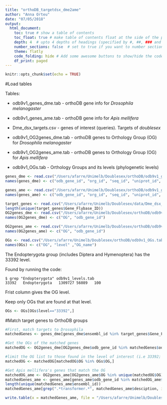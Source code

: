 ```yaml
---
title: "orthoDB_targetdsx_dme2ame"
author: "Anna Orteu"
date: "07/05/2018"
output: 
  html_document:
    toc: true # show a table of contents
    toc_float: true # make table of contents float at the side of the page
    depth: 4  # upto 4 depths of headings (specified by #, ##, ### and ####)
    number_sections: false  # set to true if you want to number sections at each table header
    theme: flatly
    code_folding: hide # Add some awesome buttons to show/hide the code
    df_print: paged
---
```


```r
knitr::opts_chunk$set(echo = TRUE)
```

#Load tables

Tables: 

* odb9v1_genes_dme.tab - orthoDB gene info for _Drosophila melanogaster_

* odb9v1_genes_ame.tab - orthoDB gene info for _Apis mellifera_

* Dme_dsx_targets.csv - genes of interest (queries). Targets of _doublesex_

* odb9v1_OG2genes_dme.tab - orthoDB genes to Orthology Group (OG) for _Drosophila melanogaster_

* odb9v1_OG2genes_ame.tab - orthoDB genes to Orthology Group (OG) for _Apis mellifera_

* odb9v1_OGs.tab - Orthology Groups and its levels (phylogenetic levels)

```r

genes_dme <- read.csv("/Users/afarre/Unimelb/Doublesex/orthoDB/odb9v1_genes_dme.tab", header = FALSE, sep = "\t")
names(genes_dme) <- c("odb_gene_id", "org_id", "seq_id", "uniprot_id", "ensembl_id", "ncbi_gid", "desciption")

genes_ame <- read.csv("/Users/afarre/Unimelb/Doublesex/orthoDB/odb9v1_genes_ame.tab", header = FALSE, sep = "\t")
names(genes_ame) <- c("odb_gene_id", "org_id", "seq_id", "uniprot_id", "ensembl_id", "ncbi_gid", "desciption")

target_genes <- read.csv("/Users/afarre/Unimelb/Doublesex/data/Dme_dsx_targets.csv")
length(unique(target_genes$Gene_Flybase_ID))
OG2genes_dme <- read.csv("/Users/afarre/Unimelb/Doublesex/orthoDB/odb9v1_OG2genes_dme.tab", header = FALSE, sep = "\t")
names(OG2genes_dme) <- c("OG", "odb_gene_id")

OG2genes_ame <- read.csv("/Users/afarre/Unimelb/Doublesex/orthoDB/odb9v1_OG2genes_ame.tab", header = FALSE, sep = "\t")
names(OG2genes_ame) <- c("OG", "odb_gene_id")

OGs <- read.csv("/Users/afarre/Unimelb/Doublesex/orthoDB/odb9v1_OGs.tab", header = FALSE, sep = "\t")
names(OGs) <- c("OG", "level" ,"OG_name")

```

The Endopterygota group (includes Diptera and Hymenoptera) has the 33392 level. 

Found by running the code: 

```
$ grep "Endopterygota" odb9v1_levels.tab 
33392	Endopterygota	1309727	56089	100
```

Frist column gives the OG level.

Keep only OGs that are found at that level. 

```r
OGs <- OGs[OGs$level=="33392",]
```

#Match target genes to OrthoDB groups

```r
#First, match targets to Drosophila
matchedGenes <- genes_dme[genes_dme$ensembl_id %in% target_genes$Gene_Flybase_ID,]

#Get the OGs of the matched genes
matchedOG <- OG2genes_dme[OG2genes_dme$odb_gene_id %in% matchedGenes$odb_gene_id ,]

#limit the OG list to those found in the level of interest (i.e 33392; Endopterygota)
matchedOG <- matchedOG[matchedOG$OG %in% OGs$OG,]

#Get Apis mellifera's genes that match the OG
matchedOG_ame <- OG2genes_ame[OG2genes_ame$OG %in% unique(matchedOG$OG),]
matchedGenes_ame <- genes_ame[genes_ame$odb_gene_id %in% matchedOG_ame$odb_gene_id,]
length(unique(matchedGenes_ame$ensembl_id))
matchedGenes_ame[grep(".*transformer.*", matchedGenes_ame$desciption, ignore.case = TRUE),]

write.table(x = matchedGenes_ame, file = "/Users/afarre/Unimelb/Doublesex/R/orthoDB_dsxTargets_dme2ame.txt", col.names = TRUE, row.names = TRUE)
```






